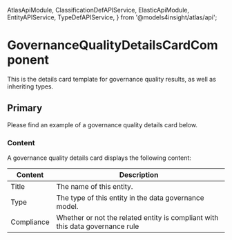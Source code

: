   AtlasApiModule,
  ClassificationDefAPIService,
  ElasticApiModule,
  EntityAPIService,
  TypeDefAPIService,
} from '@models4insight/atlas/api';

<Meta of={GovernanceQualityCardComponentStories} />

# GovernanceQualityDetailsCardComponent

This is the details card template for governance quality results, as well as inheriting types.

## Primary

Please find an example of a governance quality details card below.

<Canvas>
  <Story of={GovernanceQualityCardComponentStories.Primary} />
</Canvas>

### Content

A governance quality details card displays the following content:

| Content    | Description                                                                   |
| ---------- | ----------------------------------------------------------------------------- |
| Title      | The name of this entity.                                                      |
| Type       | The type of this entity in the data governance model.                         |
| Compliance | Whether or not the related entity is compliant with this data governance rule |
